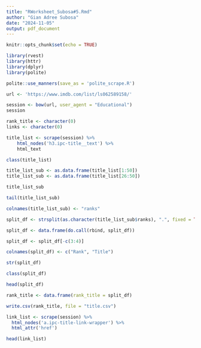 ```yaml
---
title: "RWorksheet_Subosa#5.Rmd"
author: "Gian Adree Subosa"
date: "2024-11-05"
output: pdf_document
---
```


```r
knitr::opts_chunk$set(echo = TRUE)
```

```r
library(rvest)
library(httr)
library(dplyr)
library(polite)
```

```r
polite::use_manners(save_as = 'polite_scrape.R')
```

```r
url <- 'https://www.imdb.com/list/ls062589158/'

session <- bow(url, user_agent = "Educational")
session
```

```r
rank_title <- character(0)
links <- character(0)
```

```r
title_list <- scrape(session) %>%
    html_nodes('h3.ipc-title__text') %>%
    html_text
```

```r
class(title_list)
```

```r
title_list_sub <- as.data.frame(title_list[1:50])
title_list_sub <- as.data.frame(title_list[26:50])

title_list_sub
```

```r
tail(title_list_sub)
```

```r
colnames(title_list_sub) <- "ranks"

split_df <- strsplit(as.character(title_list_sub$ranks), ".", fixed = TRUE)

split_df <- data.frame(do.call(rbind, split_df))
```

```r
split_df <- split_df[-c(3:4)]

colnames(split_df) <- c("Rank", "Title")

str(split_df)
```

```r
class(split_df)
```

```r
head(split_df)
```

```r
rank_title <- data.frame(rank_title = split_df)

write.csv(rank_title, file = "title.csv")
```

```r
link_list <- scrape(session) %>%
  html_nodes('a.ipc-title-link-wrapper') %>%
  html_attr('href')

head(link_list)
```